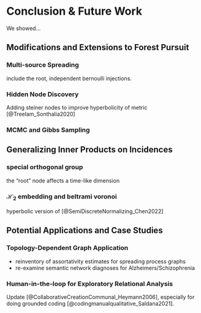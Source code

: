 # Conclusion & Future Work 


We showed...

<!-- ## Limitations of _Forest Pursuit_ {#sec-issues} -->

<!-- ## Future Work -->

## Modifications and Extensions to Forest Pursuit{#sec-future-fp}


### Multi-source Spreading
include the root, independent bernoulli injections. 

### Hidden Node Discovery
Adding steiner nodes to improve hyperbolicity of metric [@TreeIam_Sonthalia2020]

### MCMC and Gibbs Sampling

## Generalizing Inner Products on Incidences {#sec-future-hyperbolic}

### special orthogonal group
the "root" node affects a time-like dimension

### $\mathcal{H}_2$ embedding and beltrami voronoi
hyperbolic version of [@SemiDiscreteNormalizing_Chen2022]

## Potential Applications and Case Studies


### Topology-Dependent Graph Application

- reinventory of assortativity estimates for spreading process graphs
- re-examine semantic network diagnoses for Alzheimers/Schizophrenia


### Human-in-the-loop for Exploratory Relational Analysis

Update [@CollaborativeCreationCommunal_Heymann2006], especially for doing grounded coding [@codingmanualqualitative_Saldana2021].
